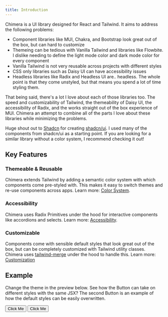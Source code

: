 ```yaml
---
title: Introduction
---
```



Chimera is a UI library designed for React and Tailwind. It aims to address the following problems:

- Component libraries like MUI, Chakra, and Bootstrap look great out of the box, but can hard to customize
- Themeing can be tedious with Vanilla Tailwind and libraries like Flowbite. I dislike needing to define the light mode color and dark mode color for every component
- Vanilla Tailwind is not very reusable across projects with different styles
- CSS only libraries such as Daisy UI can have accessibility issues
- Headless libraries like Radix and Headless UI are.. headless. The whole point is that they come unstyled, but that means you spend a lot of time styling them.

That being said, there's a lot I love about each of those libraries too. The speed and customizability of Tailwind, the themeability of Daisy UI, the accessibility of Radix, and the works straight out of the box experience of MUI. Chimera an attempt to combine all of the parts I love about these libraries while minimizing the problems.

<Callout type="default" emoji="🎉">
  Huge shout out to
  <a href="https://twitter.com/shadcn">Shadcn</a>
  for creating
  <a href="https://ui.shadcn.com/">shadcn/ui</a>. I used many of the components from
  shadcn/ui as a starting point. If you are looking for a similar library without
  a color system, I recommend checking it out!
</Callout>

## Key Features

### Themeable & Reusable

Chimera extends Tailwind by adding a semantic color system with which components come pre-styled with. This makes it easy to switch themes and re-use components across apps. Learn more: [Color System](colors).

### Accessibility

Chimera uses Radix Primitives under the hood for interactive components like accordions and selects. Learn more: [Accessibility](accessibility).

### Customizable

Components come with sensible default styles that look great out of the box, but can be completely customized with Tailwind utility classes. Chimera uses [tailwind-merge](https://www.npmjs.com/package/tailwind-merge) under the hood to handle this. Learn more: [Customization](customization)

## Example

Change the theme in the preview below. See how the Button can take on different styles with the same JSX? The second Button is an example of how the default styles can be easily overwritten.

<Showcase>
  <Showcase.Preview>
    <Button>Click Me</Button>
    <Button className="text-xs w-64 rounded-full">Click Me</Button>
  </Showcase.Preview>
</Showcase>
